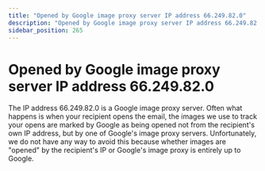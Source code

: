 ```yaml
---
title: "Opened by Google image proxy server IP address 66.249.82.0"
description: "Opened by Google image proxy server IP address 66.249.82.0"
sidebar_position: 265
---
```


# Opened by Google image proxy server IP address 66.249.82.0

The IP address 66.249.82.0 is a Google image proxy server.
Often what happens is when your recipient opens the email, the images we use to track your opens are marked by Google as being opened not from the recipient's own IP address, but by one of Google's image proxy servers.
Unfortunately, we do not have any way to avoid this because whether images are "opened" by the recipient's IP or Google's image proxy is entirely up to Google.